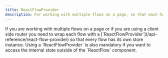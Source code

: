 ```yaml
---
title: ReactFlowProvider
description: For working with multiple flows on a page, so that each has a separate store instance
---
```



<ExampleLayout>
If you are working with multiple flows on a page or if you are using a client side router you need to wrap each flow with a [`ReactFlowProvider`](/api-reference/react-flow-provider) so that every flow has its own store instance.
Using a `ReactFlowProvider` is also mandatory if you want to access the internal state outside of the `ReactFlow` component.

<RemoteCodeViewer route="examples/misc/provider" framework="react" />

</ExampleLayout>
